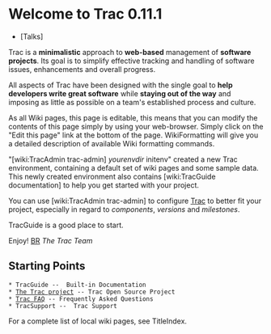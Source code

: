 = Welcome to Trac 0.11.1 =



* [Talks]


Trac is a '''minimalistic''' approach to '''web-based''' management of
'''software projects'''. Its goal is to simplify effective tracking and handling of software issues, enhancements and overall progress.

All aspects of Trac have been designed with the single goal to 
'''help developers write great software''' while '''staying out of the way'''
and imposing as little as possible on a team's established process and
culture.

As all Wiki pages, this page is editable, this means that you can
modify the contents of this page simply by using your
web-browser. Simply click on the "Edit this page" link at the bottom
of the page. WikiFormatting will give you a detailed description of
available Wiki formatting commands.

"[wiki:TracAdmin trac-admin] ''yourenvdir'' initenv" created
a new Trac environment, containing a default set of wiki pages and some sample
data. This newly created environment also contains 
[wiki:TracGuide documentation] to help you get started with your project.

You can use [wiki:TracAdmin trac-admin] to configure
[http://trac.edgewall.org/ Trac] to better fit your project, especially in
regard to ''components'', ''versions'' and ''milestones''. 


TracGuide is a good place to start.

Enjoy! [[BR]]
''The Trac Team''

== Starting Points ==

 * TracGuide --  Built-in Documentation
 * [http://trac.edgewall.org/ The Trac project] -- Trac Open Source Project
 * [http://trac.edgewall.org/wiki/TracFaq Trac FAQ] -- Frequently Asked Questions
 * TracSupport --  Trac Support

For a complete list of local wiki pages, see TitleIndex.
